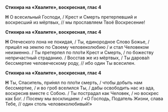 **Стихира на «Хвалите», воскресная, глас 4**

**Н** О всесильный Господи, / Крест и Смерть претерпевший и воскресший из мёртвых, // мы прославляем Твоё Воскресение!

**Стихира на «Хвалите», воскресная, глас 4**

**Н** Отеческого лона не покидая, / Ты, единородное Слово Божье, / пришёл на землю по Своему человеколюбию / и стал Человеком неизменно. / Ты претерпел по пло́ти Крест и Смерть, / по божеству непричастный страданию. / Восстав же из мёртвых, / Ты дарова́л бессмертие человеческому роду, // ибо один Ты всесилен.

**Стихира на «Хвалите», воскресная, глас 4**

**Н** Ты, Спаситель, при́нял по пло́ти смерть, / чтобы добыть нам бессмертие, / и во гроб вселился Ты, / дабы освободить нас из ада, воскресив вместе с Собою. / Ты пострадал как Человек, / но воскрес как Бог. / Посему мы восклицаем: / «О Господь, Податель Жизни, слава Тебе, // один столь человеколюбивый!»

